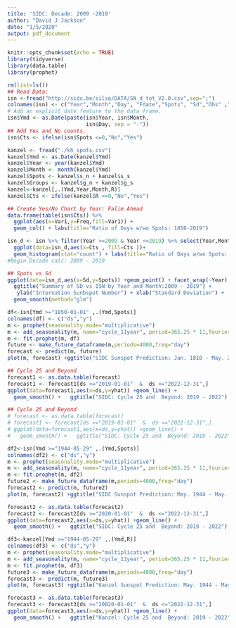 ---
title: 'SIDC: Decade: 2009 -2019'
author: "David J Jackson"
date: "1/5/2020"
output: pdf_document
---

```{r setup, include=FALSE}
knitr::opts_chunk$set(echo = TRUE)
library(tidyverse)
library(data.table)
library(prophet)
```
```{r import_sidc_data,echo=TRUE}
rm(list=ls())
## Read Data: 
isn <-fread("http://sidc.be/silso/DATA/SN_d_tot_V2.0.csv",sep=";")
colnames(isn) <- c("Year","Month","Day", "Fdate","Spots", "Sd","Obs" ,"Defin" )
# Add an explicit date feature to the data frame.
isn$Ymd <- as.Date(paste(isn$Year, isn$Month, 
                         isn$Day, sep = "-"))
## Add Yes and No counts.
isn$Cts <- ifelse(isn$Spots <=0,"No","Yes")
```
```{r import_kanzel_data, echo=TRUE}
kanzel <- fread("./kh_spots.csv")
kanzel$Ymd <- as.Date(kanzel$Ymd)
kanzel$Year <- year(kanzel$Ymd)
kanzel$Month <- month(kanzel$Ymd)
kanzel$Spots <- kanzel$s_n + kanzel$s_s
kanzel$Groups <- kanzel$g_n + kanzel$g_s
kanzel<-kanzel[,.(Ymd,Year,Month,R)]
kanzel$Cts <- ifelse(kanzel$R <=0,"No","Yes")
```

```{r some_sidc_plots,echo=TRUE}
## Create Yes/No Chart by Year: Falim Ahmad
data.frame(table(isn$Cts)) %>% 
  ggplot(aes(x=Var1,y=Freq,fill=Var1)) +
  geom_col() + labs(title="Ratio of Days w/wo Spots: 1850-2019")

isn_d <- isn %>% filter(Year >=2009 & Year <=2019) %>% select(Year,Month,Spots,Sd,Cts,Obs)
  ggplot(data=isn_d,aes(x=Cts , fill=Cts ))+
  geom_histogram(stat="count") + labs(title="Ratio of Days w/wo Spots: 2009-2019") + facet_wrap(~Year)
#Begin Decade calc: 2009 - 2019

## Spots vs Sd
ggplot(data=isn_d,aes(x=Sd,y=Spots)) +geom_point() + facet_wrap(~Year) +
  ggtitle("Summary of SD vs ISN by Year and Month:2009 - 2019") +
   ylab("Internation Sunbspot Number") + xlab("Standard Deviation") +
  geom_smooth(method="glm")
```
```{r Prophet, echo=TRUE}
df<-isn[Ymd >="1850-01-01" ,.(Ymd,Spots)]
colnames(df) <- c("ds","y")
m <- prophet(seasonality.mode="multiplicative")
m <- add_seasonality(m, name="cycle_11year", period=365.25 * 11,fourier.order=5)
m <- fit.prophet(m, df)
future <- make_future_dataframe(m,periods=4000,freq="day")
forecast <- predict(m, future)
plot(m, forecast) +ggtitle("SIDC Sunspot Prediction: Jan. 1810 - May. 2022")
```
```{r Cycle_25_Beyond.echo=TRUE}
## Cycle 25 and Beyond
forecast1 <- as.data.table(forecast)
forecast1 <- forecast1[ds >="2019-01-01"  &  ds <="2022-12-31",]
ggplot(data=forecast1,aes(x=ds,y=yhat)) +geom_line() +
  geom_smooth() +   ggtitle("SIDC: Cycle 25 and  Beyond: 2019 - 2022")
```
```{r Cycle_25_Beyond.echo=TRUE}
## Cycle 25 and Beyond
# forecast <- as.data.table(forecast)
# forecast1 <- forecast[ds >="2019-01-01"  &  ds <="2022-12-31",]
# ggplot(data=forecast1,aes(x=ds,y=yhat)) +geom_line() +
#   geom_smooth() +   ggtitle("SIDC: Cycle 25 and  Beyond: 2019 - 2022")
```
```{r sidc-vs-kanzel}
df2<-isn[Ymd >="1944-05-29" ,.(Ymd,Spots)]
colnames(df2) <- c("ds","y")
m <- prophet(seasonality.mode="multiplicative")
m <- add_seasonality(m, name="cycle_11year", period=365.25 * 11,fourier.order=5)
m <- fit.prophet(m, df2)
future2 <- make_future_dataframe(m,periods=4000,freq="day")
forecast2 <- predict(m, future2)
plot(m, forecast2) +ggtitle("SIDC Sunspot Prediction: May. 1944 - May. 2022")
```
```{r}
forecast2 <- as.data.table(forecast2)
forecast2 <- forecast2[ds >="2020-01-01"  &  ds <="2022-12-31",]
ggplot(data=forecast2,aes(x=ds,y=yhat)) +geom_line() +
  geom_smooth() +   ggtitle("SIDC: Cycle 25 and  Beyond: 2019 - 2022")
```
```{r kanzel_prediction}
df3<-kanzel[Ymd >="1944-05-29" ,.(Ymd,R)]
colnames(df3) <- c("ds","y")
m <- prophet(seasonality.mode="multiplicative")
m <- add_seasonality(m, name="cycle_11year", period=365.25 * 11,fourier.order=5)
m <- fit.prophet(m, df3)
future3 <- make_future_dataframe(m,periods=4000,freq="day")
forecast3 <- predict(m, future3)
plot(m, forecast3) +ggtitle("Kanzel Sunspot Prediction: May. 1944 - May. 2022")
```
```{r}
forecast3 <- as.data.table(forecast3)
forecast3 <- forecast3[ds >="20020-01-01"  &  ds <="2022-12-31",]
ggplot(data=forecast3,aes(x=ds,y=yhat)) +geom_line() +
  geom_smooth() +   ggtitle("Kanzel: Cycle 25 and  Beyond: 2019 - 2022")
``````

